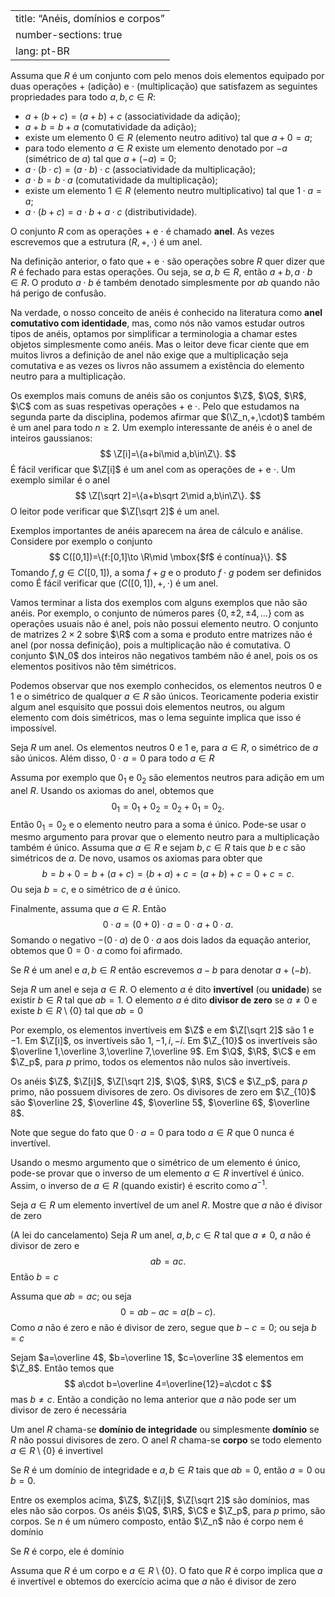 
---
title: "Anéis, domínios e corpos"
number-sections: true
lang: pt-BR
---


:::{#def-}
Assuma que $R$ é um conjunto com pelo menos dois elementos equipado por duas operações $+$ (adição) e $\cdot$ (multiplicação) que satisfazem as seguintes propriedades para todo $a,b,c\in R$:


-  $a+(b+c)=(a+b)+c$ (associatividade da adição);
-  $a+b=b+a$ (comutatividade da adição);
-  existe um elemento $0\in R$ (elemento neutro aditivo) tal que $a+0=a$;
-  para todo elemento $a\in R$ existe um elemento denotado por $-a$ (simétrico de $a$) tal que $a+(-a)=0$;
-  $a\cdot(b\cdot c)=(a\cdot b)\cdot c$ (associatividade da multiplicação);
-  $a\cdot b=b\cdot a$ (comutatividade da multiplicação);
-  existe um elemento $1\in R$ (elemento neutro multiplicativo) tal que $1\cdot a=a$;
-  $a\cdot (b+c)=a\cdot b+a\cdot c$ (distributividade).

O conjunto $R$ com as operações $+$ e $\cdot$ é chamado **anel**. As vezes escrevemos que a estrutura $(R,+,\cdot)$ é um anel.

:::

Na definição anterior, o fato que $+$ e $\cdot$ são operações sobre $R$ quer dizer que $R$ é fechado para estas operações. Ou seja, se $a,b\in R$, então $a+b,a\cdot b\in R$. O produto $a\cdot b$ é também denotado simplesmente por $ab$ quando não há perigo de confusão.

Na verdade, o nosso conceito de anéis é conhecido na literatura como **anel comutativo com identidade**, mas, como nós não vamos estudar outros tipos de anéis, optamos por simplificar a terminologia a chamar estes objetos simplesmente como anéis. Mas o leitor deve ficar ciente que em muitos livros a definição de anel não exige que a multiplicação seja comutativa e as vezes os livros não assumem a existência do elemento neutro para a multiplicação.

:::{#exm-}
Os exemplos mais comuns de anéis são os conjuntos $\Z$, $\Q$, $\R$, $\C$ com as suas respetivas operações $+$ e $\cdot$. Pelo que estudamos na segunda parte da disciplina, podemos afirmar que $(\Z_n,+,\cdot)$ também é um anel para todo $n\geq 2$. Um exemplo interessante de anéis é o anel de inteiros gaussianos:
$$
\Z[i]=\{a+bi\mid a,b\in\Z\}.
$$
É fácil verificar que $\Z[i]$ é um anel com as operações de $+$ e $\cdot$. Um exemplo similar é o anel
$$
\Z[\sqrt 2]=\{a+b\sqrt 2\mid a,b\in\Z\}.
$$
O leitor pode verificar que $\Z[\sqrt 2]$ é um anel.

Exemplos importantes de anéis aparecem na área de cálculo e análise. Considere por exemplo o conjunto
$$
C([0,1])=\{f:[0,1]\to \R\mid \mbox{$f$ é contínua}\}.
$$
Tomando $f,g\in C([0,1])$,  a soma $f+g$ e o produto $f\cdot g$ podem ser definidos como
\begin{align*}
f+g&:[0,1]\to \R,\ (f+g)(x)=f(x)+g(x)\mbox{ para todo } x\in[0,1];\\
f\cdot g&:[0,1]\to \R,\ (f\cdot g)(x)=f(x)\cdot g(x)\mbox{ para todo } x\in[0,1].
\end{align*}
É fácil verificar que $(C([0,1]),+,\cdot)$ é um anel.

Vamos terminar a lista dos exemplos com alguns exemplos que não são anéis. Por exemplo, o conjunto de números pares $\{0,\pm 2,\pm 4,\ldots\}$ com as operações usuais não é anel, pois não possui elemento neutro. O conjunto de matrizes $2\times 2$ sobre $\R$ com a soma e produto entre matrizes não é anel (por nossa definição), pois a multiplicação não é comutativa. O conjunto $\N_0$ dos inteiros não negativos também não é anel, pois os os elementos positivos não têm simétricos.

:::

Podemos observar que nos exemplo conhecidos, os elementos neutros $0$ e $1$ e o simétrico de qualquer $a\in R$ são únicos. Teoricamente poderia existir algum anel esquisito que possui dois elementos neutros, ou algum elemento com dois simétricos, mas o lema seguinte implica que isso é impossível.

:::{#lem-}
Seja $R$ um anel. Os elementos neutros $0$ e $1$ e, para $a\in R$, o simétrico de $a$ são únicos. Além disso, $0\cdot a =0$ para todo $a\in R$
:::


:::{.proof}
Assuma por exemplo que $0_1$ e $0_2$ são elementos neutros para adição em um anel $R$. Usando os axiomas do anel, obtemos que
$$
0_1=0_1+0_2=0_2+0_1=0_2.
$$
Então $0_1=0_2$ e o elemento neutro para a soma é único. Pode-se usar o mesmo argumento para provar que o elemento neutro para a multiplicação também é único. Assuma que $a\in R$ e sejam $b,c\in R$ tais que $b$ e $c$ são simétricos de $a$. De novo, usamos os axiomas para obter que
$$
b=b+0=b+(a+c)=(b+a)+c=(a+b)+c=0+c=c.
$$
Ou seja $b=c$, e o simétrico de $a$ é único.

Finalmente, assuma que $a\in R$. Então
$$
0\cdot a=(0+0)\cdot a=0\cdot a+0\cdot a.
$$
Somando o negativo $-(0\cdot a)$ de $0\cdot a$ aos dois lados da equação anterior, obtemos que $0=0\cdot a$ como foi afirmado.

:::

Se $R$ é um anel e $a,b\in R$ então escrevemos $a-b$ para denotar $a+(-b)$.

:::{#def-}
Seja $R$ um anel e seja $a\in R$. O elemento $a$ é dito **invertível** (ou **unidade**) se existir $b\in R$ tal que $ab=1$. O elemento $a$ é dito **divisor de zero** se $a\neq 0$ e existe $b\in R\setminus\{0\}$ tal que $ab=0$
:::


:::{#exm-}
Por exemplo, os elementos invertíveis em $\Z$ e em $\Z[\sqrt 2]$ são $1$ e $-1$. Em $\Z[i]$, os invertíveis são $1,-1,i,-i$. Em $\Z_{10}$ os invertíveis são $\overline 1,\overline 3,\overline 7,\overline 9$. Em $\Q$, $\R$, $\C$ e em $\Z_p$, para $p$ primo, todos os elementos não nulos são invertíveis.

Os anéis $\Z$, $\Z[i]$, $\Z[\sqrt 2]$, $\Q$, $\R$, $\C$ e $\Z_p$, para $p$ primo, não possuem divisores de zero. Os divisores de zero em $\Z_{10}$ são $\overline 2$, $\overline 4$, $\overline 5$, $\overline 6$, $\overline 8$.

:::

Note que segue do fato que $0\cdot a =0$ para todo $a\in R$ que $0$ nunca é invertível.

Usando o mesmo argumento que o simétrico de um elemento é único, pode-se provar que o inverso de um elemento $a\in R$ invertível é único. Assim, o inverso de $a\in R$ (quando existir) é escrito como $a^{-1}$.

:::{#exr-}
Seja $a\in R$ um elemento invertível de um anel $R$. Mostre que $a$ não é divisor de zero
:::


:::{#lem-}
(A lei do cancelamento)
Seja $R$ um anel, $a,b,c\in R$ tal que $a\neq 0$, $a$ não é divisor de zero e
$$
ab=ac.
$$
Então $b=c$
:::


:::{.proof}
Assuma que $ab=ac$; ou seja
$$
0=ab-ac=a(b-c).
$$
Como $a$ não é zero e não é divisor de zero, segue que $b-c=0$; ou seja $b=c$
:::


:::{#exm-}
Sejam $a=\overline 4$, $b=\overline 1$, $c=\overline 3$ elementos em $\Z_8$. Então temos que
$$
a\cdot b=\overline 4=\overline{12}=a\cdot c
$$
mas $b\neq c$. Então a condição no lema anterior que $a$ não pode ser um divisor de zero é necessária
:::


:::{#def-}
Um anel $R$ chama-se **domínio de integridade** ou simplesmente **domínio**  se $R$ não possui divisores de zero. O anel $R$ chama-se **corpo** se todo elemento $a\in R\setminus\{0\}$ é invertivel
:::

Se $R$ é um domínio de integridade e $a,b\in R$ tais que $ab=0$, então $a=0$ ou $b=0$.

:::{#exm-}
Entre os exemplos acima, $\Z$, $\Z[i]$, $\Z[\sqrt 2]$ são domínios, mas eles não são corpos. Os anéis $\Q$, $\R$, $\C$ e $\Z_p$, para $p$ primo, são corpos. Se $n$ é um número composto, então $\Z_n$ não é corpo nem é domínio
:::


:::{#lem-}
Se $R$ é corpo, ele é domínio
:::


:::{.proof}
Assuma que $R$ é um corpo e $a\in R\setminus\{0\}$. O fato que $R$ é corpo implica que $a$ é invertível e obtemos do exercício acima que $a$ não é divisor de zero
:::

